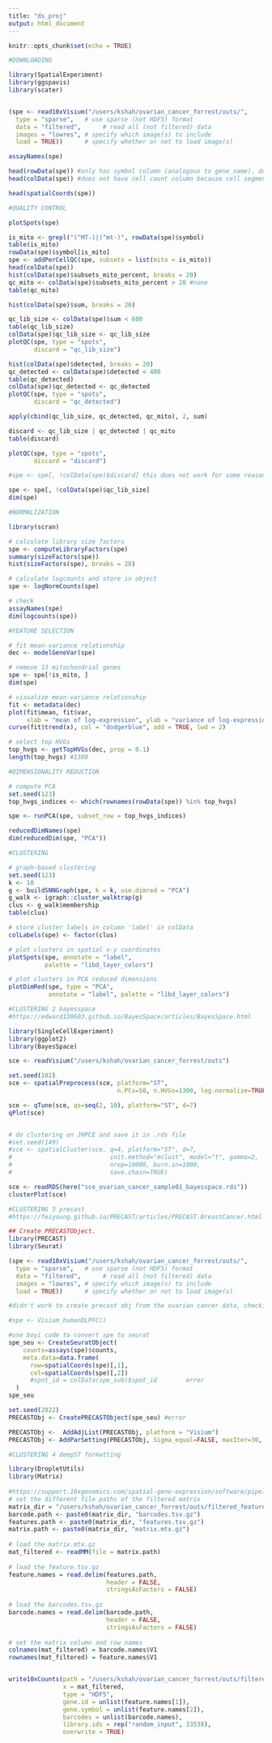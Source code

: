```yaml
---
title: "ds_proj"
output: html_document
---
```


```r
knitr::opts_chunk$set(echo = TRUE)
```


```r

#DOWNLOADING

library(SpatialExperiment)
library(ggspavis)
library(scater)


(spe <- read10xVisium("/users/kshah/ovarian_cancer_forrest/outs/",
  type = "sparse",   # use sparse (not HDF5) format
  data = "filtered",      # read all (not filtered) data
  images = "lowres", # specify which image(s) to include
  load = TRUE))      # specify whether or not to load image(s)

assayNames(spe)

head(rowData(spe)) #only has symbol column (analogous to gene_name), does not have feature_type
head(colData(spe)) #does not have cell count column because cell segmentation was not done

head(spatialCoords(spe))

```

```r

#QUALITY CONTROL

plotSpots(spe)

is_mito <- grepl("(^MT-)|(^mt-)", rowData(spe)$symbol)
table(is_mito)
rowData(spe)$symbol[is_mito]
spe <- addPerCellQC(spe, subsets = list(mito = is_mito))
head(colData(spe))
hist(colData(spe)$subsets_mito_percent, breaks = 20)
qc_mito <- colData(spe)$subsets_mito_percent > 28 #none
table(qc_mito)

hist(colData(spe)$sum, breaks = 20)

qc_lib_size <- colData(spe)$sum < 600
table(qc_lib_size)
colData(spe)$qc_lib_size <- qc_lib_size
plotQC(spe, type = "spots", 
       discard = "qc_lib_size")

hist(colData(spe)$detected, breaks = 20)
qc_detected <- colData(spe)$detected < 400
table(qc_detected)
colData(spe)$qc_detected <- qc_detected
plotQC(spe, type = "spots", 
       discard = "qc_detected")

apply(cbind(qc_lib_size, qc_detected, qc_mito), 2, sum)

discard <- qc_lib_size | qc_detected | qc_mito
table(discard)

plotQC(spe, type = "spots", 
       discard = "discard")

#spe <- spe[, !colData(spe)$discard] this does not work for some reason, but the genes are the same for lib size and detected, so i just removed them

spe <- spe[, !colData(spe)$qc_lib_size]
dim(spe)

```

```r

#NORMALIZATION

library(scran)

# calculate library size factors
spe <- computeLibraryFactors(spe)
summary(sizeFactors(spe))
hist(sizeFactors(spe), breaks = 20)

# calculate logcounts and store in object
spe <- logNormCounts(spe)

# check
assayNames(spe)
dim(logcounts(spe))
```


```r

#FEATURE SELECTION

# fit mean-variance relationship
dec <- modelGeneVar(spe)

# remove 13 mitochondrial genes
spe <- spe[!is_mito, ]
dim(spe)

# visualize mean-variance relationship
fit <- metadata(dec)
plot(fit$mean, fit$var, 
     xlab = "mean of log-expression", ylab = "variance of log-expression")
curve(fit$trend(x), col = "dodgerblue", add = TRUE, lwd = 2)

# select top HVGs
top_hvgs <- getTopHVGs(dec, prop = 0.1)
length(top_hvgs) #1300 
```


```r

#DIMENSIONALITY REDUCTION

# compute PCA
set.seed(123)
top_hvgs_indices <- which(rownames(rowData(spe)) %in% top_hvgs)

spe <- runPCA(spe, subset_row = top_hvgs_indices)

reducedDimNames(spe)
dim(reducedDim(spe, "PCA"))

```

```r

#CLUSTERING

# graph-based clustering
set.seed(123)
k <- 10
g <- buildSNNGraph(spe, k = k, use.dimred = "PCA")
g_walk <- igraph::cluster_walktrap(g)
clus <- g_walk$membership
table(clus)

# store cluster labels in column 'label' in colData
colLabels(spe) <- factor(clus)

# plot clusters in spatial x-y coordinates
plotSpots(spe, annotate = "label", 
          palette = "libd_layer_colors")

# plot clusters in PCA reduced dimensions
plotDimRed(spe, type = "PCA", 
           annotate = "label", palette = "libd_layer_colors")

```


```r

#CLUSTERING 2 bayesspace
#https://edward130603.github.io/BayesSpace/articles/BayesSpace.html

library(SingleCellExperiment)
library(ggplot2)
library(BayesSpace)

sce <- readVisium("/users/kshah/ovarian_cancer_forrest/outs")

set.seed(102)
sce <- spatialPreprocess(sce, platform="ST", 
                              n.PCs=50, n.HVGs=1300, log.normalize=TRUE)

sce <- qTune(sce, qs=seq(2, 10), platform="ST", d=7)
qPlot(sce)


# do clustering on JHPCE and save it in .rds file
#set.seed(149)
#sce <- spatialCluster(sce, q=4, platform="ST", d=7,
#                           init.method="mclust", model="t", gamma=2,
#                           nrep=10000, burn.in=1000,
#                           save.chain=TRUE)

sce <- readRDS(here("sce_ovarian_cancer_sample01_bayesspace.rds"))
clusterPlot(sce)

```


```r

#CLUSTERING 3 precast
#https://feiyoung.github.io/PRECAST/articles/PRECAST.BreastCancer.html

## Create PRECASTObject.
library(PRECAST)
library(Seurat)

(spe <- read10xVisium("/users/kshah/ovarian_cancer_forrest/outs/",
  type = "sparse",   # use sparse (not HDF5) format
  data = "filtered",      # read all (not filtered) data
  images = "lowres", # specify which image(s) to include
  load = TRUE))      # specify whether or not to load image(s)

#didn't work to create precast obj from the ovarian cancer data, checking to see that it works from dlpfc data

#spe <- Visium_humanDLPFC()

#use boyi code to convert spe to seurat
spe_seu <- CreateSeuratObject(
    counts=assays(spe)$counts,
    meta.data=data.frame(
      row=spatialCoords(spe)[,1],
      col=spatialCoords(spe)[,2])
      #spot_id = colData(spe_sub)$spot_id        error
  )
spe_seu

set.seed(2022)
PRECASTObj <- CreatePRECASTObject(spe_seu) #error

PRECASTObj <-  AddAdjList(PRECASTObj, platform = "Visium")
PRECASTObj <- AddParSetting(PRECASTObj, Sigma_equal=FALSE, maxIter=30, verbose=TRUE)


```


```r

#CLUSTERING 4 deepST formatting

library(DropletUtils)
library(Matrix)
 
#https://support.10xgenomics.com/spatial-gene-expression/software/pipelines/latest/output/matrices
# set the different file paths of the filtered matrix
matrix_dir = "/users/kshah/ovarian_cancer_forrest/outs/filtered_feature_bc_matrix/"
barcode.path <- paste0(matrix_dir, "barcodes.tsv.gz")
features.path <- paste0(matrix_dir, "features.tsv.gz")
matrix.path <- paste0(matrix_dir, "matrix.mtx.gz")
 
# load the matrix.mtx.gz
mat_filtered <- readMM(file = matrix.path)
 
# load the feature.tsv.gz
feature.names = read.delim(features.path,
                           header = FALSE,
                           stringsAsFactors = FALSE)
 
# load the barcodes.tsv.gz
barcode.names = read.delim(barcode.path,
                           header = FALSE,
                           stringsAsFactors = FALSE)
 
# set the matrix column and row names                         
colnames(mat_filtered) = barcode.names$V1
rownames(mat_filtered) = feature.names$V1


write10xCounts(path = "/users/kshah/ovarian_cancer_forrest/outs/filtered_feature_bc_matrix.h5",
               x = mat_filtered,
               type = "HDF5",
               gene.id = unlist(feature.names[1]),
               gene.symbol = unlist(feature.names[2]),
               barcodes = unlist(barcode.names),
               library.ids = rep("random_input", 33538),
               overwrite = TRUE)

```



